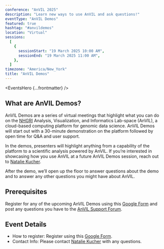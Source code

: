 ```yaml
---
conference: "AnVIL 2025"
description: "Learn new ways to use AnVIL and ask questions!"
eventType: "AnVIL Demos"
featured: true
hashtag: "#anvildemos"
location: "Virtual"
sessions:
  [
    {
      sessionStart: "19 March 2025 10:00 AM",
      sessionEnd: "19 March 2025 11:00 AM",
    },
  ]
timezone: "America/New_York"
title: "AnVIL Demos"
---
```


<EventsHero {...frontmatter} />

## What are AnVIL Demos?

AnVIL Demos are a series of virtual meetings that highlight what you can do on the [NHGRI](https://www.genome.gov/) Analysis, Visualization, and Informatics Lab-space (AnVIL), a cloud-based computing platform for genomic data science. AnVIL Demos will start out with a 30-minute demonstration on the platform followed by open time for Q&A and user support.

In the demos, presenters will highlight anything from a capability of the platform to a scientific analysis powered by AnVIL. If you’re interested in showcasing how you use AnVIL at a future AnVIL Demos session, reach out to [Natalie Kucher]({natalieKucher}).

After the demo, we’ll open up the floor to answer questions about the demo and to answer any other questions you might have about AnVIL.

## Prerequisites

Register for any of the upcoming AnVIL Demos using this [Google Form](https://forms.gle/7CcaLE9AM7FrYqpP7) and post any questions you have to the [AnVIL Support Forum]({anvilHelpURL}).

## Event Details

- How to register: Register using this [Google Form](https://forms.gle/7CcaLE9AM7FrYqpP7).
- Contact Info: Please contact [Natalie Kucher]({natalieKucher}) with any questions.
